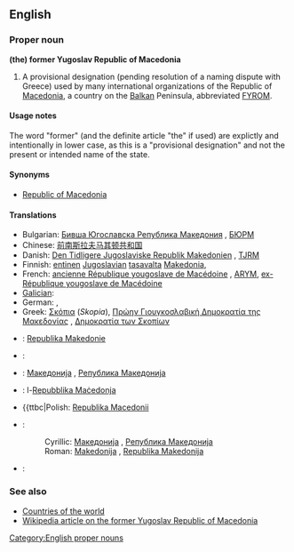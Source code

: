 ==English==

===Proper noun===
'''(the) former Yugoslav Republic of Macedonia'''

# A provisional designation (pending resolution of a naming dispute with Greece) used by many international organizations of the Republic of [[Macedonia]], a country on the [[Balkan]] Peninsula, abbreviated [[FYROM]].

====Usage notes====

The word "former" (and the definite article "the" if used) are explictly and intentionally in lower case, as this is a "provisional designation" and not the present or intended name of the state.

====Synonyms====
* [[Republic of Macedonia]]

====Translations====
{{trans-top|provisional designation used of the Republic of Macedonia}}
* Bulgarian: [[Бивша Югославска Република Македония]] {{f}}, [[БЮРМ]]
* Chinese: [[前南斯拉夫马其顿共和国]]
* Danish: [[Den Tidligere Jugoslaviske Republik Makedonien]] {{c}}, [[TJRM]]
* Finnish: [[entinen]] [[Jugoslavia|Jugoslavian]] [[tasavalta]] [[Makedonia]], {{t|fi|EJTM}}
* French: [[ancienne République yougoslave de Macédoine]] {{f}}, [[ARYM]], [[ex-République yougoslave de Macédoine]] {{f}}
* [[Galician]]: {{t|gl| Antiga República Iugoslava da Macedonia|f|xs=Galician}}
* German: {{t+|de|Ehemalige Jugoslawische Republik Mazedonien|f}}, {{t-|de|EJRM}}
* Greek: [[Σκόπια]] (''Skopia''), [[Πρώην Γιουγκοσλαβική Δημοκρατία της Μακεδονίας]] {{f}}, [[Δημοκρατία των Σκοπίων]] {{f}}
{{trans-mid}}
{{trans-bottom}}

{{checktrans-top}}
<!-- These should probably be under the entry "Republic of Macedonia" as they do not contain the word "former" -->
* {{ttbc|Czech}}: [[Republika Makedonie]]
* {{ttbc|Dutch}}: {{t-|nl|Republiek Macedonië}}
* {{ttbc|Macedonian}}: [[Македонија#Macedonian|Македонија]] {{f}}, [[Република Македонија#Macedonian|Република Македонија]] {{f}}
* {{ttbc|Maltese}}: l-[[Repubblika Maċedonja]]
* {{ttbc|Polish: [[Republika Macedonii]] {{f}}
* {{ttbc|Serbo-Croatian}}:
*: Cyrillic: [[Македонија#Serbian|Македонија]] {{f}}, [[Република Македонија#Serbian|Република Македонија]] {{f}}
*: Roman: [[Makedonija#Serbian|Makedonija]] {{f}}, [[Republika Makedonija#Serbian|Republika Makedonija]] {{f}}
* {{ttbc|Turkish}}: {{t+|tr|Makedonya}}
{{trans-bottom}}

===See also===
* [[Appendix:Countries of the world|Countries of the world]]
* [[w:Republic_of_Macedonia|Wikipedia article on the former Yugoslav Republic of Macedonia]]

[[Category:English proper nouns]]